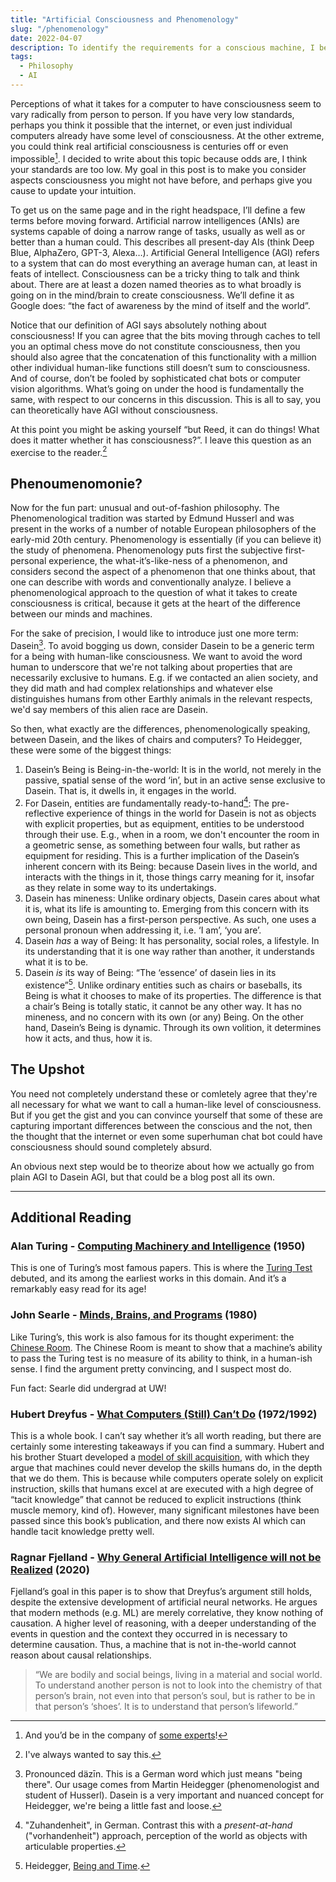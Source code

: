 ```yaml
---
title: "Artificial Consciousness and Phenomenology"
slug: "/phenomenology"
date: 2022-04-07
description: To identify the requirements for a conscious machine, I believe we ought to look beyond mechanical scientific accounts of what makes a human human. Using a phenomenological approach to this subject, we stand to better express what is necessary for a true, human-level artificial consciousness.
tags:
  - Philosophy
  - AI
---
```


Perceptions of what it takes for a computer to have consciousness seem to vary radically from person to person. If you have very low standards, perhaps you think it possible that the internet, or even just individual computers already have some level of consciousness. At the other extreme, you could think real artificial consciousness is centuries off or even impossible[^1]. I decided to write about this topic because odds are, I think your standards are too low. My goal in this post is to make you consider aspects consciousness you might not have before, and perhaps give you cause to update your intuition.

To get us on the same page and in the right headspace, I’ll define a few terms before moving forward. Artificial narrow intelligences (ANIs) are systems capable of doing a narrow range of tasks, usually as well as or better than a human could. This describes all present-day AIs (think Deep Blue, AlphaZero, GPT-3, Alexa…).  Artificial General Intelligence (AGI) refers to a system that can do most everything an average human can, at least in feats of intellect. Consciousness can be a tricky thing to talk and think about. There are at least a dozen named theories as to what broadly is going on in the mind/brain to create consciousness. We’ll define it as Google does: “the fact of awareness by the mind of itself and the world”.  

Notice that our definition of AGI says absolutely nothing about consciousness! If you can agree that the bits moving through caches to tell you an optimal chess move do not constitute consciousness, then you should also agree that the concatenation of this functionality with a million other individual human-like functions still doesn’t sum to consciousness. And of course, don’t be fooled by sophisticated chat bots or computer vision algorithms. What’s going on under the hood is fundamentally the same, with respect to our concerns in this discussion. This is all to say, you can theoretically have AGI without consciousness. 

At this point you might be asking yourself “but Reed, it can do things! What does it matter whether it has consciousness?”. I leave this question as an exercise to the reader.[^2]

## Phenoumenomonie?

Now for the fun part: unusual and out-of-fashion philosophy. The Phenomenological tradition was started by Edmund Husserl and was present in the works of a number of notable European philosophers of the early-mid 20th century. Phenomenology is essentially (if you can believe it) the study of phenomena. Phenomenology puts first the subjective first-personal experience, the what-it’s-like-ness of a phenomenon, and considers second the aspect of a phenomenon that one thinks about, that one can describe with words and conventionally analyze. I believe a phenomenological approach to the question of what it takes to create consciousness is critical, because it gets at the heart of the difference between our minds and machines. 

For the sake of precision, I would like to introduce just one more term: Dasein[^3]. To avoid bogging us down, consider Dasein to be a generic term for a being with human-like consciousness. We want to avoid the word human to underscore that we're not talking about properties that are necessarily exclusive to humans. E.g. if we contacted an alien society, and they did math and had complex relationships and whatever else distinguishes humans from other Earthly animals in the relevant respects, we'd say members of this alien race are Dasein.  

So then, what exactly are the differences, phenomenologically speaking, between Dasein, and the likes of chairs and computers? To Heidegger, these were some of the biggest things:

1. Dasein’s Being is Being-in-the-world: It is in the world, not merely in the passive, spatial sense of the word ‘in’, but in an active sense exclusive to Dasein. That is, it dwells in, it engages in the world.
2. For Dasein, entities are fundamentally ready-to-hand[^4]: The pre-reflective experience of things in the world for Dasein is not as objects with explicit properties, but as equipment, entities to be understood through their use. E.g., when in a room, we don't encounter the room in a geometric sense, as something between four walls, but rather as equipment for residing. This is a further implication of the Dasein’s inherent concern with its Being: because Dasein lives in the world, and interacts with the things in it, those things carry meaning for it, insofar as they relate in some way to its undertakings. 
3. Dasein has mineness: Unlike ordinary objects, Dasein cares about what it is, what its life is amounting to. Emerging from this concern with its own being, Dasein has a first-person perspective. As such, one uses a personal pronoun when addressing it, i.e. ‘I am’, ‘you are’.
4. Dasein *has* a way of Being: It has personality, social roles, a lifestyle. In its understanding that it is one way rather than another, it understands what it is to be. 
5. Dasein *is* its way of Being: “The ‘essence’ of dasein lies in its existence”[^5]. Unlike ordinary entities such as chairs or baseballs, its Being is what it chooses to make of its properties. The difference is that a chair’s Being is totally static, it cannot be any other way. It has no mineness, and no concern with its own (or any) Being. On the other hand, Dasein’s Being is dynamic. Through its own volition, it determines how it acts, and thus, how it is.

## The Upshot
You need not completely understand these or comletely agree that they're all necessary for what we want to call a human-like level of consciousness. But if you get the gist and you can convince yourself that some of these are capturing important differences between the conscious and the not, then the thought that the internet or even some superhuman chat bot could have consciousness should sound completely absurd. 

An obvious next step would be to theorize about how we actually go from plain AGI to Dasein AGI, but that could be a blog post all its own.

---

## Additional Reading

### Alan Turing - [Computing Machinery and Intelligence](https://academic.oup.com/mind/article/LIX/236/433/986238) (1950) 

This is one of Turing’s most famous papers. This is where the [Turing Test](https://en.wikipedia.org/wiki/Turing_test) debuted, and its among the earliest works in this domain. And it’s a remarkably easy read for its age! 

### John Searle - [Minds, Brains, and Programs](https://www.law.upenn.edu/live/files/3413-searle-j-minds-brains-and-programs-1980pdf) (1980) 

Like Turing’s, this work is also famous for its thought experiment: the [Chinese Room](https://en.wikipedia.org/wiki/Chinese_room). The Chinese Room is meant to show that a machine’s ability to pass the Turing test is no measure of its ability to think, in a human-ish sense. I find the argument pretty convincing, and I suspect most do.

Fun fact: Searle did undergrad at UW!

### Hubert Dreyfus - [What Computers (Still) Can’t Do](https://www.penguin.com.au/books/what-computers-still-cant-do-9780262540674) (1972/1992) 

This is a whole book. I can’t say whether it’s all worth reading, but there are certainly some interesting takeaways if you can find a summary. Hubert and his brother Stuart developed a [model of skill acquisition](https://www.kaizenko.com/the-dreyfus-model-of-skills-acquisition/), with which they argue that machines could never develop the skills humans do, in the depth that we do them. This is because while computers operate solely on explicit instruction, skills that humans excel at are executed with a high degree of “tacit knowledge” that cannot be reduced to explicit instructions (think muscle memory, kind of). However, many significant milestones have been passed since this book’s publication, and there now exists AI which can handle tacit knowledge pretty well. 

### Ragnar Fjelland - [Why General Artificial Intelligence will not be Realized](https://www.nature.com/articles/s41599-020-0494-4) (2020) 

Fjelland’s goal in this paper is to show that Dreyfus’s argument still holds, despite the extensive development of artificial neural networks. He argues that modern methods (e.g. ML) are merely correlative, they know nothing of causation. A higher level of reasoning, with a deeper understanding of the events in question and the context they occurred in is necessary to determine causation. Thus, a machine that is not in-the-world cannot reason about causal relationships. 

> “We are bodily and social beings, living in a material and social world. To understand another person is not to look into the chemistry of that person’s brain, not even into that person’s soul, but is rather to be in that person’s ‘shoes’. It is to understand that person’s lifeworld.” 

[^1]: And you’d be in the company of [some experts](https://www.researchgate.net/publication/280838978_Future_Progress_in_Artificial_Intelligence_A_Survey_of_Expert_Opinion)!

[^2]: I've always wanted to say this.

[^3]: Pronounced däzīn. This is a German word which just means "being there". Our usage comes from Martin Heidegger (phenomenologist and student of Husserl). Dasein is a very important and nuanced concept for Heidegger, we're being a little fast and loose.

[^4]: "Zuhandenheit", in German. Contrast this with a *present-at-hand* ("vorhandenheit") approach, perception of the world as objects with articulable properties.  

[^5]: Heidegger, [Being and Time](http://www.naturalthinker.net/trl/texts/Heidegger,Martin/Heidegger,%20Martin%20-%20Being%20and%20Time/Being%20and%20Time.pdf).
